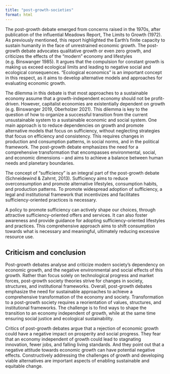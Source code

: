 ```yaml
---
title: "post-growth-societies"
format: html
---
```


The post-growth debate emerged from concerns raised in the 1970s, after publication of the influential Meadows Report, The Limits to Growth (1972). As previously mentioned, this report highlighted the Earth’s finite capacity to sustain humanity in the face of unrestrained economic growth. The post-growth debate advocates qualitative growth or even zero growth, and criticizes the effects of the “modern” economy and lifestyles (e.g. Binswanger 1985). It argues that the compulsion for constant growth is making us exceed ecological limits and leading to negative social and ecological consequences. “Ecological economics” is an important concept in this respect, as it aims to develop alternative models and approaches for evaluating economic growth.

The dilemma in this debate is that most approaches to a sustainable economy assume that a growth-independent economy should not be profit-driven. However, capitalist economies are existentially dependent on growth (e.g. Binswanger 2019, Oberholzer 2021). This dilemma is key to the question of how to organize a successful transition from the current unsustainable system to a sustainable economic and social system. One main approach is to reduce dependencies on growth and promote alternative models that focus on sufficiency, without neglecting strategies that focus on efficiency and consistency. This requires changes in production and consumption patterns, in social norms, and in the political framework. The post-growth debate emphasizes the need for a comprehensive transformation that encompasses environmental, social, and economic dimensions – and aims to achieve a balance between human needs and planetary boundaries.

The concept of “sufficiency” is an integral part of the post-growth debate (Schneidewind & Zahrnt, 2013). Sufficiency aims to reduce overconsumption and promote alternative lifestyles, consumption habits, and production patterns. To promote widespread adoption of sufficiency, a legal and institutional framework that incentivizes and facilitates sufficiency-oriented practices is necessary.

A policy to promote sufficiency can actively shape our choices, through attractive sufficiency-oriented offers and services. It can also foster awareness and provide guidance for adopting sufficiency-oriented lifestyles and practices. This comprehensive approach aims to shift consumption towards what is necessary and meaningful, ultimately reducing excessive resource use.

## Criticism and conclusion

Post-growth debates analyse and criticize modern society’s dependency on economic growth, and the negative environmental and social effects of this growth. Rather than focus solely on technological progress and market forces, post-growth society theories strive for changes in society, structures, and institutional frameworks. Overall, post-growth debates emphasize the need for sustainable approaches to achieve a comprehensive transformation of the economy and society. Transformation to a post-growth society requires a reorientation of values, structures, and institutional frameworks. The challenge is to find ways to shape the transition to an economy independent of growth, while at the same time ensuring social justice and ecological sustainability.

Critics of post-growth debates argue that a rejection of economic growth could have a negative impact on prosperity and social progress. They fear that an economy independent of growth could lead to stagnating innovation, fewer jobs, and falling living standards. And they point out that a negative attitude towards economic growth can have potential negative effects. Constructively addressing the challenges of growth and developing viable alternatives are important aspects of enabling sustainable and equitable change.
